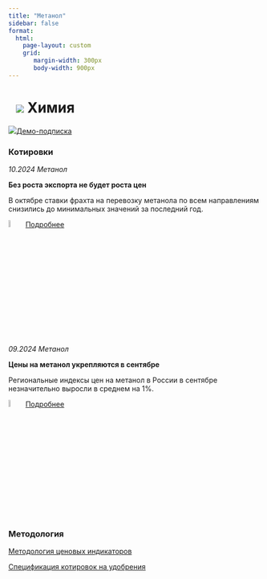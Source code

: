 ```yaml
---
title: "Метанол"
sidebar: false
format: 
  html:
    page-layout: custom
    grid:
       margin-width: 300px
       body-width: 900px
---
```


# ![](../images/icon-chemicals2.svg) Химия {.my-custom-class style="margin-left:3%;"}

![](../images/icon-subscription.svg)[Демо-подписка](../demo-subscription.qmd)

:::: {.grid style="margin-left:0%"}
::: {.g-col-12 .g-col-sm-12 .g-col-xs-12 .g-col-xl-4 .g-col-md-6 .g-col-lg-6}
### Котировки

*10.2024 Метанол*

**Без роста экспорта не будет роста цен**

В октябре ставки фрахта на перевозку метанола по всем направлениям снизились до минимальных значений за последний год.

![](../images/icon-locker.svg){width="6%"} [Подробнее](../demo-subscription.qmd)

*09.2024 Метанол*

**Цены на метанол укрепляются в сентябре**

Региональные индексы цен на метанол в России в сентябре незначительно выросли в среднем на 1%.

![](../images/icon-locker.svg){width="6%"} [Подробнее](../demo-subscription.qmd)

### Методология

[Методология ценовых индикаторов](../methodology/methodology-benchmark-pbc.qmd)

[Спецификация котировок на удобрения](../methodology/specs-methanol.qmd)
:::
::::
